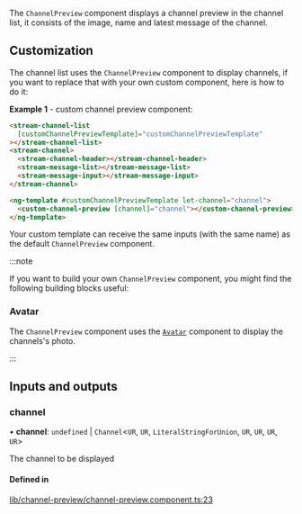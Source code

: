 The `ChannelPreview` component displays a channel preview in the channel list, it consists of the image, name and latest message of the channel.

## Customization

The channel list uses the `ChannelPreview` component to display channels, if you want to replace that with your own custom component, here is how to do it:

**Example 1** - custom channel preview component:

```html
<stream-channel-list
  [customChannelPreviewTemplate]="customChannelPreviewTemplate"
></stream-channel-list>
<stream-channel>
  <stream-channel-header></stream-channel-header>
  <stream-message-list></stream-message-list>
  <stream-message-input></stream-message-input>
</stream-channel>

<ng-template #customChannelPreviewTemplate let-channel="channel">
  <custom-channel-preview [channel]="channel"></custom-channel-preview>
</ng-template>
```

Your custom template can receive the same inputs (with the same name) as the default `ChannelPreview` component.

:::note

If you want to build your own `ChannelPreview` component, you might find the following building blocks useful:

### Avatar

The `ChannelPreview` component uses the [`Avatar`](./AvatarComponent.mdx) component to display the channels's photo.

:::

[//]: # "Start of generated content"
## Inputs and outputs 


### channel

• **channel**: `undefined` \| `Channel`<`UR`, `UR`, `LiteralStringForUnion`, `UR`, `UR`, `UR`, `UR`\>

The channel to be displayed

#### Defined in

[lib/channel-preview/channel-preview.component.ts:23](https://github.com/GetStream/stream-chat-angular/blob/56e2941/projects/stream-chat-angular/src/lib/channel-preview/channel-preview.component.ts#L23)

[//]: # "End of generated content"
